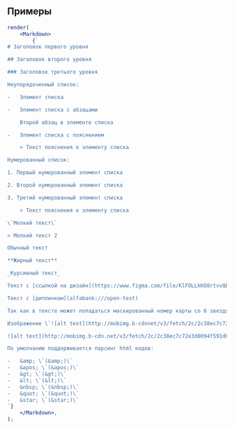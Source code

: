 ## Примеры

```jsx live
render(
    <Markdown>
        {`
# Заголовок первого уровня

## Заголовок второго уровня

### Заголовок третьего уровня

Неупорядоченный список:

-   Элемент списка

-   Элемент списка с абзацами

    Второй абзац в элементе списка

-   Элемент списка с пояснением

    > Текст пояснения к элементу списка

Нумерованный список:

1. Первый нумерованный элемент списка

2. Второй нумерованный элемент списка

3. Третий нумерованный элемент списка

    > Текст пояснения к элементу списка

\`Мелкий текст\`

> Мелкий текст 2

Обычный текст

**Жирный текст**

_Курсивный текст_

Текст с [ссылкой на дизайн](https://www.figma.com/file/KlFOLLkKO8rtvvQE3RXuhq/Click-Library?node-id=42860%3A230714)

Текст с [диплинком](alfabank:///open-test)

Так как в тексте может попадаться маскированный номер карты со 6 звездочками, добавил пример 1212212**\*\***212121

Изображение \`![alt text](http://mobimg.b-cdnnet/v3/fetch/2c/2c38ec7c72e3d0094f591d6f735a3b8e.jpeg)\`

![alt text](http://mobimg.b-cdn.net/v3/fetch/2c/2c38ec7c72e3d0094f591d6f735a3b8e.jpeg)

По умолчанию поддерживается парсинг html кодов:

-   &amp; \`(&amp;)\`
-   &apos; \`(&apos;)\`
-   &gt; \`(&gt;)\`
-   &lt; \`(&lt;)\`
-   &nbsp; \`(&nbsp;)\`
-   &quot; \`(&quot;)\`
-   &star; \`(&star;)\`
`}
    </Markdown>,
);
```
